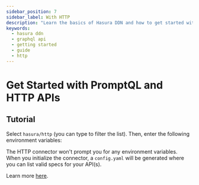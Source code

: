 ```yaml
---
sidebar_position: 7
sidebar_label: With HTTP
description: "Learn the basics of Hasura DDN and how to get started with the HTTP connector."
keywords:
  - hasura ddn
  - graphql api
  - getting started
  - guide
  - http
---
```



# Get Started with PromptQL and HTTP APIs

<BoilerplateOverview dataSourceName="an HTTP API" time="twenty" />

<Prereqs />

## Tutorial

<BoilerplateInit />

Select `hasura/http` (you can type to filter the list). Then, enter the following environment variables:

The HTTP connector won't prompt you for any environment variables. When you initialize the connector, a `config.yaml`
will be generated where you can list valid specs for your API(s).

Learn more [here](/reference/connectors/http/index.mdx).

<BoilerplateDx />

<BoilerplateSummary dataSourceName="an HTTP API" />
